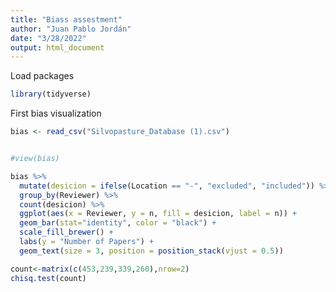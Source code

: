 ```yaml
---
title: "Biass assestment"
author: "Juan Pablo Jordán"
date: "3/28/2022"
output: html_document
---
```


Load packages

```r

library(tidyverse)

```

First bias visualization
```r
bias <- read_csv("Silvopasture_Database (1).csv")


#view(bias)

bias %>% 
  mutate(desicion = ifelse(Location == "-", "excluded", "included")) %>% 
  group_by(Reviewer) %>% 
  count(desicion) %>% 
  ggplot(aes(x = Reviewer, y = n, fill = desicion, label = n)) +
  geom_bar(stat="identity", color = "black") +
  scale_fill_brewer() +
  labs(y = "Number of Papers") +
  geom_text(size = 3, position = position_stack(vjust = 0.5))

count<-matrix(c(453,239,339,260),nrow=2)
chisq.test(count)


```

